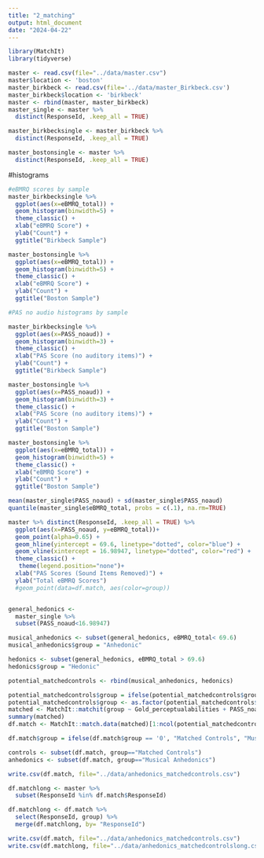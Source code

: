 ```yaml
---
title: "2_matching"
output: html_document
date: "2024-04-22"
---
```


```r
library(MatchIt)
library(tidyverse)
```

```r
master <- read.csv(file="../data/master.csv") 
master$location <- 'boston'
master_birkbeck <- read.csv(file='../data/master_Birkbeck.csv')
master_birkbeck$location <- 'birkbeck'
master <- rbind(master, master_birkbeck)
master_single <- master %>%
  distinct(ResponseId, .keep_all = TRUE)

master_birkbecksingle <- master_birkbeck %>%
  distinct(ResponseId, .keep_all = TRUE)

master_bostonsingle <- master %>%
  distinct(ResponseId, .keep_all = TRUE)
```

#histograms
```r
#eBMRQ scores by sample
master_birkbecksingle %>% 
  ggplot(aes(x=eBMRQ_total)) +
  geom_histogram(binwidth=5) +
  theme_classic() +
  xlab("eBMRQ Score") +
  ylab("Count") +
  ggtitle("Birkbeck Sample") 

master_bostonsingle %>% 
  ggplot(aes(x=eBMRQ_total)) +
  geom_histogram(binwidth=5) +
  theme_classic() +
  xlab("eBMRQ Score") +
  ylab("Count") +
  ggtitle("Boston Sample") 

#PAS no audio histograms by sample

master_birkbecksingle %>% 
  ggplot(aes(x=PASS_noaud)) +
  geom_histogram(binwidth=3) +
  theme_classic() +
  xlab("PAS Score (no auditory items)") +
  ylab("Count") +
  ggtitle("Birkbeck Sample") 

master_bostonsingle %>% 
  ggplot(aes(x=PASS_noaud)) +
  geom_histogram(binwidth=3) +
  theme_classic() +
  xlab("PAS Score (no auditory items)") +
  ylab("Count") +
  ggtitle("Boston Sample") 

master_bostonsingle %>% 
  ggplot(aes(x=eBMRQ_total)) +
  geom_histogram(binwidth=5) +
  theme_classic() +
  xlab("eBMRQ Score") +
  ylab("Count") +
  ggtitle("Boston Sample")
```


```r
mean(master_single$PASS_noaud) + sd(master_single$PASS_noaud)
quantile(master_single$eBMRQ_total, probs = c(.1), na.rm=TRUE)

master %>% distinct(ResponseId, .keep_all = TRUE) %>%
  ggplot(aes(x=PASS_noaud, y=eBMRQ_total))+
  geom_point(alpha=0.65) +
  geom_hline(yintercept = 69.6, linetype="dotted", color="blue") +
  geom_vline(xintercept = 16.98947, linetype="dotted", color="red") +
  theme_classic() +
   theme(legend.position="none")+
  xlab("PAS Scores (Sound Items Removed)") +
  ylab("Total eBMRQ Scores") 
  #geom_point(data=df.match, aes(color=group)) 


general_hedonics <- 
  master_single %>%
  subset(PASS_noaud<16.98947)

musical_anhedonics <- subset(general_hedonics, eBMRQ_total< 69.6)
musical_anhedonics$group = "Anhedonic"

hedonics <- subset(general_hedonics, eBMRQ_total > 69.6)
hedonics$group = "Hedonic"

potential_matchedcontrols <- rbind(musical_anhedonics, hedonics)

potential_matchedcontrols$group = ifelse(potential_matchedcontrols$group == 'Anhedonic', 1, 0)
potential_matchedcontrols$group <- as.factor(potential_matchedcontrols$group)
matched <- MatchIt::matchit(group ~ Gold_perceptualabilities + PASS_noaud + Gold_musicaltraining, data=potential_matchedcontrols, method='nearest', ratio=1)
summary(matched)
df.match <- MatchIt::match.data(matched)[1:ncol(potential_matchedcontrols)]

df.match$group = ifelse(df.match$group == '0', "Matched Controls", "Musical Anhedonics")

controls <- subset(df.match, group=="Matched Controls")
anhedonics <- subset(df.match, group=="Musical Anhedonics")

write.csv(df.match, file="../data/anhedonics_matchedcontrols.csv")

df.matchlong <- master %>%
  subset(ResponseId %in% df.match$ResponseId)

df.matchlong <- df.match %>%
  select(ResponseId, group) %>%
  merge(df.matchlong, by= "ResponseId")

write.csv(df.match, file="../data/anhedonics_matchedcontrols.csv")
write.csv(df.matchlong, file="../data/anhedonics_matchedcontrolslong.csv")
```
